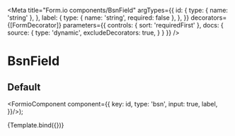 
<Meta
  title="Form.io components/BsnField"
  argTypes={{
    id: {
      type: { name: 'string' },
    },
    label: {
      type: { name: 'string', required: false },
    },
  }}
  decorators={[FormDecorator]}
  parameters={{
    controls: { sort: 'requiredFirst' },
    docs: {
      source: {
        type: 'dynamic',
        excludeDecorators: true,
      }
    }
  }}
/>

# BsnField

## Default

  <FormioComponent component={{
      key: id,
      type: 'bsn',
      input: true,
      label,
}}/>);

<Canvas>
  <Story name="Default" args={{ id: 'bsn', label: 'BSN (burgerservicenummer)'}}>
    {Template.bind({})}
  </Story>
</Canvas>

<Props story="Default" />
